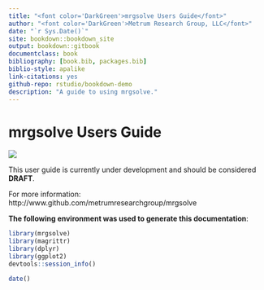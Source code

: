 ```yaml
--- 
title: "<font color='DarkGreen'>mrgsolve Users Guide</font>"
author: "<font color='DarkGreen'>Metrum Research Group, LLC</font>"
date: "`r Sys.Date()`"
site: bookdown::bookdown_site
output: bookdown::gitbook
documentclass: book
bibliography: [book.bib, packages.bib]
biblio-style: apalike
link-citations: yes
github-repo: rstudio/bookdown-demo
description: "A guide to using mrgsolve."
---
```


# mrgsolve Users Guide

<img src='img/mrgsolve.png'>

This user guide is currently under development and should be considered __DRAFT__.  

For more information: http://www.github.com/metrumresearchgroup/mrgsolve


__The following environment was used to generate this documentation__:
```r
library(mrgsolve)
library(magrittr)
library(dplyr)
library(ggplot2)
devtools::session_info()
```

```r
date()
```


